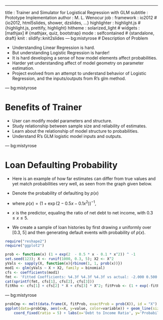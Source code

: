 ---
title       : Trainer and Simulator for Logistical Regression with GLM
subtitle    : Prototype Implementation
author      : M. L. Wenocur
job         : 
framework   : io2012        # {io2012, html5slides, shower, dzslides, ...}
highlighter : highlight.js  # {highlight.js, prettify, highlight}
hitheme     : solarized_light      # 
widgets     : [mathjax]            # {mathjax, quiz, bootstrap}
mode        : selfcontained # {standalone, draft}
knit        : slidify::knit2slides
---  bg:mistyrose
# Description of Problem

+ Understanding Linear Regression is hard. 
+ But understanding Logistic Regression is harder!
+ It is hard developing a sense of how model elements affect probabilities.
+ Harder yet understanding affect of model geometry on parameter estimation.
+ Project evolved from an attempt to understand behavior of Logistic Regression, and the inputs/outputs from R's glm method.

--- bg:mistyrose
 

# Benefits of Trainer
+ User can modify model parameters and structure.
+ Study relationship between sample size and reliability of estimates.
+ Learn about the relationship of model structure to probabilities.
+ Understand R's GLM logistic model inputs and outputs.

---  bg:mistyrose

# Loan Defaulting Probability
+ Here is an example of how far estimates can differ from true values and yet match probabilities very well, as seen from the graph given below.

+ Denote the probability of defaulting by $p(x)$
 + where $p(x) = (1 + \exp(2 - 0.5x - 0.1x^2))^{-1}$,
 + $x$ is the predictor, equaling the ratio of net debt to net income, with  $0.3 \leq x \leq 5$.

+ We create a sample of loan histories by first drawing $x$ uniformly over [0.3, 5] and then generating default events with probability of $p(x)$.
 
```r
require("reshape2")
require("ggplot2")
```
```r
prob <- function(x) (1 + exp(2  - 0.5 * x - 0.1 * x^2)) ^ -1
set.seed(123); X <- runif(1000, 0.3, 5); X2 <- X^2
yVals <- sapply(X, function(x){rbinom(1, 1, prob(x))})
mod1 <- glm(yVals ~ X + X2, family = binomial)
cfs <- coefficients(mod1)
fmt <- 'Fitted Coefficients: %4.3f %4.3f %4.3f vs actual: -2.000 0.500 0.100'
cat(sprintf(fmt, cfs[1], cfs[2], cfs[3]))
fitRho <- cfs[1] + cfs[2] * X + cfs[3] * X^2; fitProb <- (1 + exp(-fitRho))^-1
```

---  bg:mistyrose
 
```r
probCmp <- melt(data.frame(X, fitProb, exactProb = prob(X)), id = "X")
ggplot(data=probCmp, aes(x=X, y=value, color=variable)) + geom_line(size=1.5) + 
    coord_fixed(ratio = 5) + labs(x='Debt to Income Ratio', y='Probability of Default')
```

